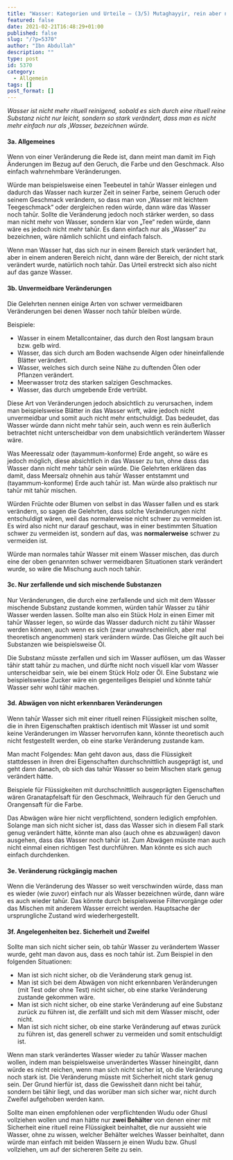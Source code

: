 ```yaml
---
title: "Wasser: Kategorien und Urteile – (3/5) Mutaghayyir, rein aber nicht reinigend"
featured: false
date: 2021-02-21T16:48:29+01:00
published: false
slug: "/?p=5370"
author: "Ibn Abdullah"
description: ""
type: post
id: 5370
category:
  - Allgemein
tags: []
post_format: []
---
```


*Wasser *ist nicht mehr rituell reinigend*, sobald es sich durch eine rituell reine Substanz nicht nur leicht, sondern so stark verändert, dass man es nicht mehr einfach nur als ‚*Wasser*‚ bezeichnen würde.*

#### 3a. Allgemeines

Wenn von einer Veränderung die Rede ist, dann meint man damit im Fiqh Änderungen im Bezug auf den Geruch, die Farbe und den Geschmack. Also einfach wahrnehmbare Veränderungen.

Würde man beispielsweise einen Teebeutel in tahūr Wasser einlegen und dadurch das Wasser nach kurzer Zeit in seiner Farbe, seinem Geruch oder seinem Geschmack verändern, so dass man von „Wasser mit leichtem Teegeschmack“ oder dergleichen reden würde, dann wäre das Wasser noch tahūr. Sollte die Veränderung jedoch noch stärker werden, so dass man nicht mehr von Wasser, sondern klar von „Tee“ reden würde, dann wäre es jedoch nicht mehr tahūr. Es dann einfach nur als „Wasser“ zu bezeichnen, wäre nämlich schlicht und einfach falsch.

Wenn man Wasser hat, das sich nur in einem Bereich stark verändert hat, aber in einem anderen Bereich nicht, dann wäre der Bereich, der nicht stark verändert wurde, natürlich noch tahūr. Das Urteil erstreckt sich also nicht auf das ganze Wasser.

#### 3b. Unvermeidbare Veränderungen

Die Gelehrten nennen einige Arten von schwer vermeidbaren Veränderungen bei denen Wasser noch tahūr bleiben würde.

Beispiele:

- Wasser in einem Metallcontainer, das durch den Rost langsam braun bzw. gelb wird.
- Wasser, das sich durch am Boden wachsende Algen oder hineinfallende Blätter verändert.
- Wasser, welches sich durch seine Nähe zu duftenden Ölen oder Pflanzen verändert.
- Meerwasser trotz des starken salzigen Geschmackes.
- Wasser, das durch umgebende Erde vertrübt.

Diese Art von Veränderungen jedoch absichtlich zu verursachen, indem man beispielsweise Blätter in das Wasser wirft, wäre jedoch nicht unvermeidbar und somit auch nicht mehr entschuldigt. Das bedeudet, das Wasser würde dann nicht mehr tahūr sein, auch wenn es rein äußerlich betrachtet nicht unterscheidbar von dem unabsichtlich verändertem Wasser wäre.

Was Meeressalz oder (tayammum-konforme) Erde angeht, so wäre es jedoch möglich, diese absichtlich in das Wasser zu tun, ohne dass das Wasser dann nicht mehr tahūr sein würde. Die Gelehrten erklären das damit, dass Meersalz ohnehin aus tahūr Wasser entstammt und (tayammum-konforme) Erde auch tahūr ist. Man würde also praktisch nur tahūr mit tahūr mischen.

Würden Früchte oder Blumen von selbst in das Wasser fallen und es stark verändern, so sagen die Gelehrten, dass solche Veränderungen nicht entschuldigt wären, weil das normalerweise nicht schwer zu vermeiden ist. Es wird also nicht nur darauf geschaut, was in einer bestimmten Situation schwer zu vermeiden ist, sondern auf das, was **normalerweise** schwer zu vermeiden ist.

Würde man normales tahūr Wasser mit einem Wasser mischen, das durch eine der oben genannten schwer vermeidbaren Situationen stark verändert wurde, so wäre die Mischung auch noch tahūr.

#### 3c. Nur zerfallende und sich mischende Substanzen

Nur Veränderungen, die durch eine zerfallende und sich mit dem Wasser mischende Substanz zustande kommen, würden tahūr Wasser zu tāhir Wasser werden lassen. Sollte man also ein Stück Holz in einen Eimer mit tahūr Wasser legen, so würde das Wasser dadurch nicht zu tāhir Wasser werden können, auch wenn es sich (zwar unwahrscheinlich, aber mal theoretisch angenommen) stark verändern würde. Das Gleiche gilt auch bei Substanzen wie beispielsweise Öl.

Die Substanz müsste zerfallen und sich im Wasser auflösen, um das Wasser tāhir statt tahūr zu machen, und dürfte nicht noch visuell klar vom Wasser unterscheidbar sein, wie bei einem Stück Holz oder Öl. Eine Substanz wie beispielsweise Zucker wäre ein gegenteiliges Beispiel und könnte tahūr Wasser sehr wohl tāhir machen.

#### 3d. Abwägen von nicht erkennbaren Veränderungen

Wenn tahūr Wasser sich mit einer rituell reinen Flüssigkeit mischen sollte, die in ihren Eigenschaften praktisch identisch mit Wasser ist und somit keine Veränderungen im Wasser hervorrufen kann, könnte theoretisch auch nicht festgestellt werden, ob eine starke Veränderung zustande kam.

Man macht Folgendes: Man geht davon aus, dass die Flüssigkeit stattdessen in ihren drei Eigenschaften durchschnittlich ausgeprägt ist, und geht dann danach, ob sich das tahūr Wasser so beim Mischen stark genug verändert hätte.

Beispiele für Flüssigkeiten mit durchschnittlich ausgeprägten Eigenschaften wären Granatapfelsaft für den Geschmack, Weihrauch für den Geruch und Orangensaft für die Farbe.

Das Abwägen wäre hier nicht verpflichtend, sondern lediglich empfohlen. Solange man sich nicht sicher ist, dass das Wasser sich in diesem Fall stark genug verändert hätte, könnte man also (auch ohne es abzuwägen) davon ausgehen, dass das Wasser noch tahūr ist. Zum Abwägen müsste man auch nicht einmal einen richtigen Test durchführen. Man könnte es sich auch einfach durchdenken.

#### 3e. Veränderung rückgängig machen

Wenn die Veränderung des Wasser so weit verschwinden würde, dass man es wieder (wie zuvor) einfach nur als Wasser bezeichnen würde, dann wäre es auch wieder tahūr. Das könnte durch beispielsweise Filtervorgänge oder das Mischen mit anderem Wasser erreicht werden. Hauptsache der ursprungliche Zustand wird wiederhergestellt.

#### 3f. Angelegenheiten bez. Sicherheit und Zweifel

Sollte man sich nicht sicher sein, ob tahūr Wasser zu verändertem Wasser wurde, geht man davon aus, dass es noch tahūr ist. Zum Beispiel in den folgenden Situationen:

- Man ist sich nicht sicher, ob die Veränderung stark genug ist.
- Man ist sich bei dem Abwägen von nicht erkennbaren Veränderungen (mit Test oder ohne Test) nicht sicher, ob eine starke Veränderung zustande gekommen wäre.
- Man ist sich nicht sicher, ob eine starke Veränderung auf eine Substanz zurück zu führen ist, die zerfällt und sich mit dem Wasser mischt, oder nicht.
- Man ist sich nicht sicher, ob eine starke Veränderung auf etwas zurück zu führen ist, das generell schwer zu vermeiden und somit entschuldigt ist.

Wenn man stark verändertes Wasser wieder zu tahūr Wasser machen wollen, indem man beispielsweise unverändertes Wasser hineingibt, dann würde es nicht reichen, wenn man sich nicht sicher ist, ob die Veränderung noch stark ist. Die Veränderung müsste mit Sicherheit nicht stark genug sein. Der Grund hierfür ist, dass die Gewissheit dann nicht bei tahūr, sondern bei tāhir liegt, und das worüber man sich sicher war, nicht durch Zweifel aufgehoben werden kann.

Sollte man einen empfohlenen oder verpflichtenden Wudu oder Ghusl vollziehen wollen und man hätte nur **zwei Behälter** von denen einer mit Sicherheit eine rituell reine Flüssigkeit beinhaltet, die nur aussieht wie Wasser, ohne zu wissen, welcher Behälter welches Wasser beinhaltet, dann würde man einfach mit beiden Wassern je einen Wudu bzw. Ghusl vollziehen, um auf der sichereren Seite zu sein.

